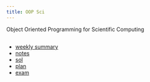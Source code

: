 ```yaml
---
title: OOP Sci
---
```


Object Oriented Programming for Scientific Computing

## 

* [weekly summary](./sum.qmd)
* [notes](https://igor-dimi.github.io/oop-notes-ss24/)
* [sol](https://igor-dimi.github.io/oop-sol-ss24/)
* [plan](./plan.qmd)
* [exam](./exam1.qmd)
